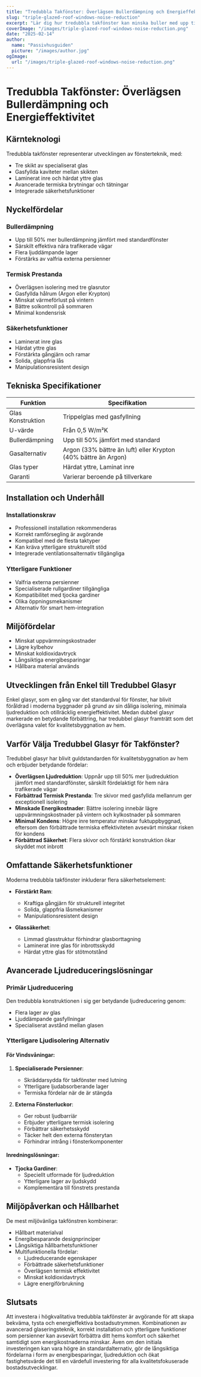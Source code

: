 ```yaml
---
title: "Tredubbla Takfönster: Överlägsen Bullerdämpning och Energieffektivitet"
slug: "triple-glazed-roof-windows-noise-reduction"
excerpt: "Lär dig hur tredubbla takfönster kan minska buller med upp till 50% samtidigt som de förbättrar energieffektiviteten och hemmet säkerhet."
coverImage: "/images/triple-glazed-roof-windows-noise-reduction.png"
date: "2025-02-14"
author:
  name: "Passivhusguiden"
  picture: "/images/author.jpg"
ogImage:
  url: "/images/triple-glazed-roof-windows-noise-reduction.png"
---
```


# Tredubbla Takfönster: Överlägsen Bullerdämpning och Energieffektivitet

## Kärnteknologi

Tredubbla takfönster representerar utvecklingen av fönsterteknik, med:

- Tre skikt av specialiserat glas
- Gasfyllda kaviteter mellan skikten
- Laminerat inre och härdat yttre glas
- Avancerade termiska brytningar och tätningar
- Integrerade säkerhetsfunktioner

## Nyckelfördelar

### Bullerdämpning
- Upp till 50% mer bullerdämpning jämfört med standardfönster
- Särskilt effektiva nära trafikerade vägar
- Flera ljuddämpande lager
- Förstärks av valfria externa persienner

### Termisk Prestanda
- Överlägsen isolering med tre glasrutor
- Gasfyllda hålrum (Argon eller Krypton)
- Minskat värmeförlust på vintern
- Bättre solkontroll på sommaren
- Minimal kondensrisk

### Säkerhetsfunktioner
- Laminerat inre glas
- Härdat yttre glas
- Förstärkta gångjärn och ramar
- Solida, glappfria lås
- Manipulationsresistent design

## Tekniska Specifikationer

| Funktion | Specifikation |
|----------|---------------|
| Glas Konstruktion | Trippelglas med gasfyllning |
| U-värde | Från 0,5 W/m²K |
| Bullerdämpning | Upp till 50% jämfört med standard |
| Gasalternativ | Argon (33% bättre än luft) eller Krypton (40% bättre än Argon) |
| Glas typer | Härdat yttre, Laminat inre |
| Garanti | Varierar beroende på tillverkare |

## Installation och Underhåll

### Installationskrav
- Professionell installation rekommenderas
- Korrekt ramförsegling är avgörande
- Kompatibel med de flesta taktyper
- Kan kräva ytterligare strukturellt stöd
- Integrerade ventilationsalternativ tillgängliga

### Ytterligare Funktioner
- Valfria externa persienner
- Specialiserade rullgardiner tillgängliga
- Kompatibilitet med tjocka gardiner
- Olika öppningsmekanismer
- Alternativ för smart hem-integration

## Miljöfördelar

- Minskat uppvärmningskostnader
- Lägre kylbehov
- Minskat koldioxidavtryck
- Långsiktiga energibesparingar
- Hållbara material används

## Utvecklingen från Enkel till Tredubbel Glasyr

Enkel glasyr, som en gång var det standardval för fönster, har blivit föråldrad i moderna byggnader på grund av sin dåliga isolering, minimala ljudreduktion och otillräcklig energieffektivitet. Medan dubbel glasyr markerade en betydande förbättring, har tredubbel glasyr framträtt som det överlägsna valet för kvalitetsbyggnation av hem.

## Varför Välja Tredubbel Glasyr för Takfönster?

Tredubbel glasyr har blivit guldstandarden för kvalitetsbyggnation av hem och erbjuder betydande fördelar:

- **Överlägsen Ljudreduktion**: Uppnår upp till 50% mer ljudreduktion jämfört med standardfönster, särskilt fördelaktigt för hem nära trafikerade vägar
- **Förbättrad Termisk Prestanda**: Tre skivor med gasfyllda mellanrum ger exceptionell isolering
- **Minskade Energikostnader**: Bättre isolering innebär lägre uppvärmningskostnader på vintern och kylkostnader på sommaren
- **Minimal Kondens**: Högre inre temperatur minskar fuktuppbyggnad, eftersom den förbättrade termiska effektiviteten avsevärt minskar risken för kondens
- **Förbättrad Säkerhet**: Flera skivor och förstärkt konstruktion ökar skyddet mot inbrott

## Omfattande Säkerhetsfunktioner

Moderna tredubbla takfönster inkluderar flera säkerhetselement:

- **Förstärkt Ram**:
  - Kraftiga gångjärn för strukturell integritet
  - Solida, glappfria låsmekanismer
  - Manipulationsresistent design

- **Glassäkerhet**:
  - Limmad glasstruktur förhindrar glasborttagning
  - Laminerat inre glas för inbrottsskydd
  - Härdat yttre glas för stötmotstånd

## Avancerade Ljudreduceringslösningar

### Primär Ljudreducering
Den tredubbla konstruktionen i sig ger betydande ljudreducering genom:
- Flera lager av glas
- Ljuddämpande gasfyllningar
- Specialiserat avstånd mellan glasen

### Ytterligare Ljudisolering Alternativ

#### För Vindsvåningar:
1. **Specialiserade Persienner**: 
   - Skräddarsydda för takfönster med lutning
   - Ytterligare ljudabsorberande lager
   - Termiska fördelar när de är stängda

2. **Externa Fönsterluckor**:
   - Ger robust ljudbarriär
   - Erbjuder ytterligare termisk isolering
   - Förbättrar säkerhetsskydd
   - Täcker helt den externa fönsterytan
   - Förhindrar intrång i fönsterkomponenter

#### Inredningslösningar:
- **Tjocka Gardiner**: 
  - Speciellt utformade för ljudreduktion
  - Ytterligare lager av ljudskydd
  - Komplementära till fönstrets prestanda

## Miljöpåverkan och Hållbarhet

De mest miljövänliga takfönstren kombinerar:
- Hållbart materialval
- Energibesparande designprinciper
- Långsiktiga hållbarhetsfunktioner
- Multifunktionella fördelar:
  - Ljudreducerande egenskaper
  - Förbättrade säkerhetsfunktioner
  - Överlägsen termisk effektivitet
  - Minskat koldioxidavtryck
  - Lägre energiförbrukning

## Slutsats

Att investera i högkvalitativa tredubbla takfönster är avgörande för att skapa bekväma, tysta och energieffektiva bostadsutrymmen. Kombinationen av avancerad glaseringsteknik, korrekt installation och ytterligare funktioner som persienner kan avsevärt förbättra ditt hems komfort och säkerhet samtidigt som energikostnaderna minskar. Även om den initiala investeringen kan vara högre än standardalternativ, gör de långsiktiga fördelarna i form av energibesparingar, ljudreduktion och ökat fastighetsvärde det till en värdefull investering för alla kvalitetsfokuserade bostadsutvecklingar.